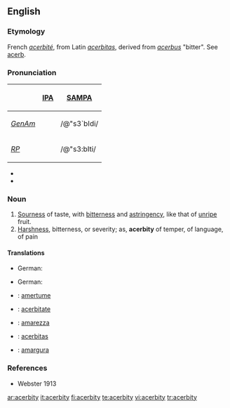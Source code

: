 ==English==

===Etymology===
French ''[[acerbité]]'', from Latin ''[[acerbitas]]'', derived from ''[[acerbus]]'' "bitter". See [[acerb]].

===Pronunciation===

{| border=1 cellpadding=5
! !! [[w:IPA|IPA]] !! [[w:SAMPA|SAMPA]]
|-
! ''[[GenAm]]''
| {{IPAchar|/əˈsɝbɪdi/}} || /@"s3`bIdi/
|-
! ''[[RP]]''
| {{IPAchar|/əˈsɜːbɪti/}} || /@"s3:bIti/
|}

*{{audio|en-uk-acerbity.ogg|Audio (UK)}}
*{{audio|en-us-acerbity.ogg|Audio (US)}}

===Noun===
{{en-noun|acerbities}}

# [[sourness|Sourness]] of taste, with [[bitterness]] and [[astringency]], like that of [[unripe]] fruit.
# [[harshness|Harshness]], bitterness, or severity; as, '''acerbity''' of temper, of language, of pain

====Translations====
{{trans-top|sourness}}
* German: {{t+|de|säuerlich}}
{{trans-mid}}
{{trans-bottom}}

{{trans-top|harshness}}
* German: {{t+|de|bitter}}
{{trans-mid}}
{{trans-bottom}}

{{checktrans-top}}
*{{ttbc|French}}: [[amertume]] {{f}}
*{{ttbc|Interlingua}}: [[acerbitate]]
{{checktrans-mid}}
*{{ttbc|Italian}}: [[amarezza]] {{f}}
*{{ttbc|Latin}}: [[acerbitas]] {{f}}
*{{ttbc|Spanish}}: [[amargura]] {{f}}
{{checktrans-bottom}}

===References===
*Webster 1913

[[ar:acerbity]]
[[it:acerbity]]
[[fi:acerbity]]
[[te:acerbity]]
[[vi:acerbity]]
[[tr:acerbity]]